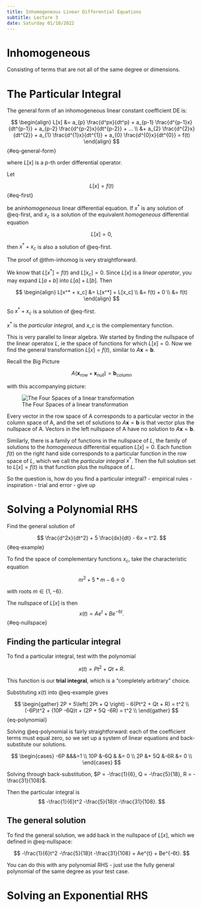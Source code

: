 ```yaml
---
title: Inhomogeneous Linear Differential Equations
subtitle: Lecture 3
date: Saturday 01/10/2022
---
```


:::{#def-inhomogeneous}

# Inhomogeneous

Consisting of terms that are not all of the same degree or dimensions.

:::

# The Particular Integral

The general form of an inhomogeneous linear constant coefficient DE is:

$$
\begin{align}
L[x] &= a_{p} \frac{d^px}{dt^p} + a_{p-1} \frac{d^{p-1}x}{dt^{p-1}} + a_{p-2} \frac{d^{p-2}x}{dt^{p-2}} + ... \\
&+ a_{2} \frac{d^{2}x}{dt^{2}} + a_{1} \frac{d^{1}x}{dt^{1}} + a_{0} \frac{d^{0}x}{dt^{0}} = f(t)
\end{align}
$${#eq-general-form}

where $L[x]$ is a $p$-th order differential operator.

:::{#thm-inhomog}

Let

$$
L[x] = f(t)
$${#eq-first}

be an*inhomogeneous* linear differential equation. If $x^*$ is any solution of @eq-first, and $x_c$ is a solution of the equivalent *homogeneous* differential equation

$$
L[x] = 0,
$$

then $x^* + x_c$ is also a solution of @eq-first.

:::

The proof of @thm-inhomog is very straightforward.

:::{.proof}

We know that $L[x^*] = f(t)$ and $L[x_c] = 0$. Since $L[x]$ is a *linear operator*, you may expand $L[a + b]$ into $L[a] + L[b]$. Then 

$$
\begin{align}
L[x^* + x_c] &= L[x^*] + L[x_c] \\
&= f(t) + 0 \\
&= f(t)
\end{align}
$$

So $x^* + x_c$ is a solution of @eq-first.

:::

$x^*$ is the *particular integral*, and *x_c* is the complementary function.

:::{.callout-note}

This is very parallel to linear algebra. We started by finding the nullspace of the linear operatox $L$, ie the space of functions for which $L[x] = 0$. Now we find the general transformation $L[x] = f(t)$, similar to $A\textbf{x} = \textbf{b}$. 

Recall the Big Picture

$$
A\left(\textbf{x}_{row} + \textbf{x}_{null}\right) = \textbf{b}_{column}
$$

with this accompanying picture:

![The Four Spaces of a linear transformation](Images/2_Four_Spaces.png)

Every vector in the row space of A corresponds to a particular vector in the column space of A, and the set of solutions to $A\textbf{x} = \textbf{b}$ is that vector plus the nullspace of A. Vectors in the left nullspace of A have no solution to $A\textbf{x} = \textbf{b}$. 

Similarly, there is a family of functions in the nullspace of $L$, the family of solutions to the *homogeneous* differential equation $L[x] = 0$. Each function $f(t)$ on the right hand side corresponds to a particular function in the row space of $L$, which we call the *particular integral* $x^*$. Then the full solution set to $L[x] = f(t)$ is that function plus the nullspace of $L$.

:::

So the question is, how do you find a particular integral? 
- empirical rules
- inspiration
- trial and error
- give up

# Solving a Polynomial RHS

Find the general solution of 

$$
\frac{d^2x}{dt^2} + 5 \frac{dx}{dt} - 6x = t^2.
$${#eq-example}

To find the space of complementary functions $x_c$, take the characteristic equation

$$
m^2 + 5*m -6 = 0
$$

with roots $m \in \{ 1, -6 \}$.

The nullspace of $L[x]$ is then 
$$
x(t) = Ae^{t} + Be^{-6t}.
$${#eq-nullspace}

## Finding the particular integral

To find a particular integral, test with the polynomial

$$
x(t) = Pt^2 + Qt + R.
$$

This function is our **trial integral**, which is a "completely arbitrary" choice.

Substituting $x(t)$ into @eq-example gives 

$$
\begin{gather}
2P + 5\left( 2Pt + Q \right) - 6(Pt^2 + Qt + R) = t^2 \\
(-6P)t^2 + (10P -6Q)t + (2P + 5Q -6R) = t^2 \\
\end{gather}
$${eq-polynomial}

Solving @eq-polynomial is fairly straightforward: each of the coefficient terms must equal zero, so we set up a system of linear equations and back-substitute our solutions.

$$
\begin{cases}
-6P &&&=1 \\
10P &-6Q & &= 0 \\
2P &+ 5Q &-6R &= 0 \\
\end{cases}
$$

Solving through back-substitution, $P = -\frac{1}{6}, Q = -\frac{5}{18}, R = -\frac{31}{108}$.

Then the particular integral is 
$$ 
-\frac{1}{6}t^2 -\frac{5}{18}t -\frac{31}{108}.
$$

## The general solution

To find the general solution, we add back in the nullspace of $L[x]$, which we defined in @eq-nullspace:

$$
-\frac{1}{6}t^2 -\frac{5}{18}t -\frac{31}{108} + Ae^{t} + Be^{-6t}.
$$

You can do this with any polynomial RHS - just use the fully general polynomial of the same degree as your test case.

# Solving an Exponential RHS

